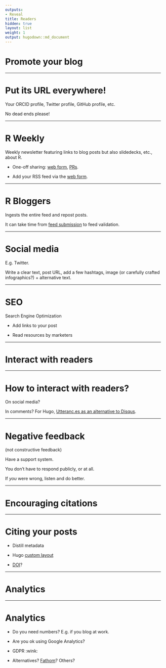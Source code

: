 ```yaml
---
outputs:
- Reveal
title: Readers
hidden: true
layout: list
weight: 1
output: hugodown::md_document
---
```


# Promote your blog

---

# Put its URL everywhere!

Your ORCID profile, Twitter profile, GitHub profile, etc.

No dead ends please!

---

# R Weekly

Weekly newsletter featuring links to blog posts but also slidedecks, etc., about R.

* One-off sharing: [web form](https://rweekly.org/submit), [PRs](https://github.com/rweekly/rweekly.org).

* Add your RSS feed via the [web form](https://rweekly.org/submit).

---

# R Bloggers

Ingests the entire feed and repost posts.

It can take time from [feed submission](https://www.r-bloggers.com/add-your-blog/) to feed validation.

---

# Social media

E.g. Twitter.

Write a clear text, post URL, add a few hashtags, image (or carefully crafted infographics?) + alternative text.

---

# SEO

Search Engine Optimization

* Add links to your post

* Read resources by marketers

---

# Interact with readers

---

# How to interact with readers?

On social media?

In comments? For Hugo, [Utteranc.es as an alternative to Disqus](https://masalmon.eu/2019/10/02/disqus/).

---

# Negative feedback

(not constructive feedback)

Have a support system.

You don't have to respond publicly, or at all.

If _you_ were wrong, listen and do better.

---

# Encouraging citations

---

# Citing your posts

* Distill metadata

* Hugo [custom layout](https://github.com/statnmap/hugo-statnmap-theme/blob/3e2a54a9836fdd65779865e91058ba304b628336/layouts/partials/citation.html)

* [DOI](https://twitter.com/mfenner/status/1126523120591020032)?

---

# Analytics

---

# Analytics

* Do you need numbers? E.g. if you blog at work.

* Are you ok using Google Analytics? 

* GDPR :wink:

* Alternatives? [Fathom](https://usefathom.com/)? Others?